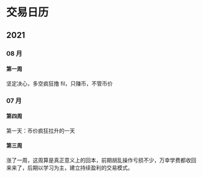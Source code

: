 # 交易日历

## 2021

### 08 月

#### 第一周

坚定决心，多空疯狂撸 fil，只赚币，不管币价

### 07 月

#### 第四周

第一天：币价疯狂拉升的一天

#### 第三周

涨了一周，这周算是真正意义上的回本，前期胡乱操作亏损不少，万幸学费都收回来来了，后期以学习为主，建立持续盈利的交易模式。
